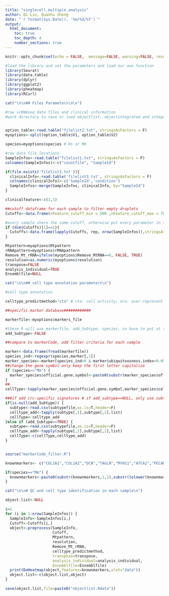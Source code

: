 ```yaml
---
title: "singlecell_multiple_analysis"
author: Qi Liu, Quanhu Sheng
date: "`r format(Sys.Date(), '%m/%d/%Y')`"
output: 
  html_document:
    toc: true
    toc_depth: 4
    number_sections: true
---
```


```r
knitr::opts_chunk$set(echo = FALSE,  message=FALSE, warning=FALSE, results = 'hide', fig.width=7, fig.height = 7,tidy = TRUE, tidy.opts = list(comment = FALSE))
```
```r
#load the library and set the parameters and load our own function
library(Seurat)
library(data.table)
library(dplyr)
library(ggplot2)
library(pheatmap)
library(RCurl)
```


```r

cat("\n\n## Files Parameters\n\n")

#raw scRNAseq data files and clinical information
#work directory to save or load objectlist, objectintegrated and integratedmarkers; the raw files are in workdir/raw


option_table<-read.table("filelist2.txt", stringsAsFactors = F)
myoptions<-split(option_table$V1, option_table$V2)

species=myoptions$species # Hs or Mm

#raw data file locations
SampleInfos<-read.table("filelist1.txt", stringsAsFactors = F)
colnames(SampleInfos)<-c("countfile", "SampleId")

if(file.exists('filelist3.txt')){
  clinicalInfo<-read.table('filelist3.txt', stringsAsFactors = F)
  colnames(clinicalInfo)<-c('SampleId','condition')
  SampleInfos<-merge(SampleInfos, clinicalInfo, by="SampleId")
}

clinicalfeature<-c(1,1)

```


```r

##cutoff dataframe for each sample to filter empty droplets
Cutoffs<-data.frame(nFeature_cutoff_min = 500 ,nFeature_cutoff_max = 7000,nCount_cutoff=1000, mt_cutoff = 10, cluster_remove=c(""),stringsAsFactors = F)

#every sample share the same cutoff, otherwise put every parameter in the Cutoff dataframe
if (dim(Cutoffs)[1]==1){
  Cutoffs<-data.frame(lapply(Cutoffs, rep, nrow(SampleInfos)),stringsAsFactors = F)
}

Mtpattern=myoptions$Mtpattern
rRNApattern=myoptions$rRNApattern
Remove_Mt_rRNA=ifelse(myoptions$Remove_MtRNA==0, FALSE, TRUE)
resolution=as.numeric(myoptions$resolution)
transpose=FALSE
analysis_individual=TRUE
Ensemblfile=NULL

```



```r
cat("\n\n## cell type annotation parameters\n")

#cell type annotation

celltype_predictmethod="cta" # cta: cell activity; ora: over-represent

##specific marker database############

markerfile<-myoptions$markers_file

#these R will use markerfile, add_Subtype, species, so have to put at the end
add_Subtype<-FALSE

##compare to markerCode, add filter criteria for each sample

marker<-data.frame(fread(markerfile))
species_ind<-regexpr(species,marker[,1])
marker_species<-marker[species_ind>0 & marker$ubiquitousness.index<0.05,]
##change the gene symbol only keep the first letter capitalize
if (species=="Mm") {
  marker_species$official.gene.symbol<-paste0(substr(marker_species$official.gene.symbol,1,1),substr(tolower(marker_species$official.gene.symbol),2,nchar(marker_species$official.gene.symbol)))
}
##
cellType<-tapply(marker_species$official.gene.symbol,marker_species$cell.type,list)

###if add crc-specific signatures # if add_subtype==NULL, only use subtype but not markerfile
if(is.null(add_Subtype)) {
  subtype<-read.csv(subtypefile,as.is=T,header=F)
  celltype_add<-tapply(subtype[,1],subtype[,2],list)
  cellType<-celltype_add
}else if (add_Subtype==TRUE) {
  subtype<-read.csv(subtypefile,as.is=T,header=F)
  celltype_add<-tapply(subtype[,1],subtype[,2],list)
  cellType<-c(cellType,celltype_add)
}


source("markerCode_filter.R")

knownmarkers<- c("COL1A1","COL1A2","DCN","TAGLN","MYH11","ATCA2","PECAM1","CDH5","CLDN5","CD68","C1QB","LYZ2","NKAIN4","LGFBP5","CD248","WIF1","CHAD","SULT1D1","CD3D","CD3G","NKG7","CD209A","H2-AB1","H2-EB1","KCNA1","PLP1","MYL1","CD79A")

if(species=="Mm") {
  knownmarkers<-paste0(substr(knownmarkers,1,1),substr(tolower(knownmarkers),2,nchar(knownmarkers)))
}

```

```r

cat("\n\n# QC and cell type identification in each sample\n")

object.list<-NULL

i=1
for (i in 1:nrow(SampleInfos)) {
  SampleInfo<-SampleInfos[i,]
  Cutoff<-Cutoffs[i,]
  object<-preprocess(SampleInfo,
                     Cutoff,
                     Mtpattern,
                     resolution, 
                     Remove_Mt_rRNA,
                     celltype_predictmethod,
                     transpose=transpose, 
                     analysis_individual=analysis_individual,
                     Ensemblfile=Ensemblfile)
  print(DoHeatmap(object,features=knownmarkers,slot="data"))
  object.list<-c(object.list,object)
}

save(object.list,file=paste0("objectlist.Rdata"))
```
